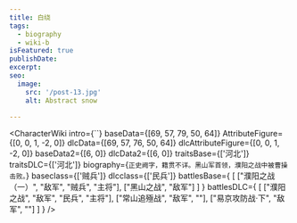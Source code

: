 ```yaml
---
title: 白绕
tags:
  - biography
  - wiki-b
isFeatured: true
publishDate:
excerpt:
seo:
  image:
    src: '/post-13.jpg'
    alt: Abstract snow

---
```



<CharacterWiki
  intro={``}
  baseData={[69, 57, 79, 50, 64]}
  AttributeFigure={[0, 0, 1, -2, 0]}
  dlcData={[69, 57, 76, 50, 64]}
  dlcAttributeFigure={[0, 0, 1, -2, 0]}
  baseData2={[6, 0]}
  dlcData2={[6, 0]}
  traitsBase={['河北']}
  traitsDLC={['河北']}
  biography={`正史阙字，籍贯不详。黑山军首领，濮阳之战中被曹操击败。`}
  baseclass={['贼兵']}
  dlcclass={['民兵']}
  battlesBase={
    [
      ["濮阳之战（一）", "敌军", "贼兵", "主将"],
      ["黑山之战", "敌军"]
    ]
  }
  battlesDLC={
    [
      ["濮阳之战", "敌军", "民兵", "主将"],
      ["常山追殛战", "敌军", ""],
      ["易京攻防战·下", "敌军", ""]
    ]
  }
/>
